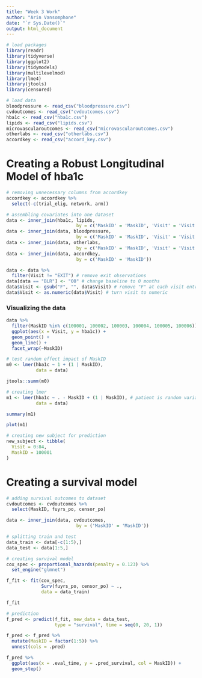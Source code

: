 ```yaml
---
title: "Week 3 Work"
author: "Arin Vansomphone"
date: "`r Sys.Date()`"
output: html_document
---
```


```r
# load packages
library(readr)
library(tidyverse)
library(ggplot2)
library(tidymodels)
library(multilevelmod)
library(lme4)
library(jtools)
library(censored)

# load data
bloodpressure <- read_csv("bloodpressure.csv")
cvdoutcomes <- read_csv("cvdoutcomes.csv")
hba1c <- read_csv("hba1c.csv")
lipids <- read_csv("lipids.csv")
microvascularoutcomes <- read_csv("microvascularoutcomes.csv")
otherlabs <- read_csv("otherlabs.csv")
accordkey <- read_csv("accord_key.csv")
```

# Creating a Robust Longitudinal Model of hba1c
```r
# removing unnecessary columns from accordkey
accordkey <- accordkey %>%
  select(-c(trial_elig, network, arm))

# assembling covariates into one dataset
data <- inner_join(hba1c, lipids, 
                          by = c('MaskID' = 'MaskID', 'Visit' = 'Visit'))
data <- inner_join(data, bloodpressure, 
                          by = c('MaskID' = 'MaskID', 'Visit' = 'Visit'))
data <- inner_join(data, otherlabs, 
                          by = c('MaskID' = 'MaskID', 'Visit' = 'Visit'))
data <- inner_join(data, accordkey, 
                          by = c('MaskID' = 'MaskID'))

data <- data %>%
  filter(Visit != "EXIT") # remove exit observations
data[data == "BLR"] <- "00" # change baseline to 0 months
data$Visit <- gsub("F", "", data$Visit) # remove "F" at each visit entry
data$Visit <- as.numeric(data$Visit) # turn visit to numeric
```

### Visualizing the data
```r
data %>%
  filter(MaskID %in% c(100001, 100002, 100003, 100004, 100005, 100006)) %>%
  ggplot(aes(x = Visit, y = hba1c)) +
  geom_point() +
  geom_line() + 
  facet_wrap(~MaskID)
```

```r
# test random effect impact of MaskID
m0 <- lmer(hba1c ~ 1 + (1 | MaskID),
           data = data)

jtools::summ(m0)
```

```r
# creating lmer
m1 <- lmer(hba1c ~ . - MaskID + (1 | MaskID), # patient is random variable
           data = data)

summary(m1)
```

```r
plot(m1)
```

```r
# creating new subject for prediction
new_subject <- tibble(
  Visit = 0:84, 
  MaskID = 100001
)
```


# Creating a survival model
```r
# adding survival outcomes to dataset
cvdoutcomes <- cvdoutcomes %>%
  select(MaskID, fuyrs_po, censor_po)

data <- inner_join(data, cvdoutcomes, 
                          by = ('MaskID' = 'MaskID'))
```


```r
# splitting train and test
data_train <- data[-c(1:5),]
data_test <- data[1:5,]
```

```r
# creating survival model
cox_spec <- proportional_hazards(penalty = 0.123) %>%
  set_engine("glmnet")

f_fit <- fit(cox_spec,
             Surv(fuyrs_po, censor_po) ~ .,
             data = data_train)

f_fit
```

```r
# prediction
f_pred <- predict(f_fit, new_data = data_test,
                  type = "survival", time = seq(0, 20, 1))

f_pred <- f_pred %>%
  mutate(MaskID = factor(1:5)) %>%
  unnest(cols = .pred)

f_pred %>%
  ggplot(aes(x = .eval_time, y = .pred_survival, col = MaskID)) +
  geom_step()
```


